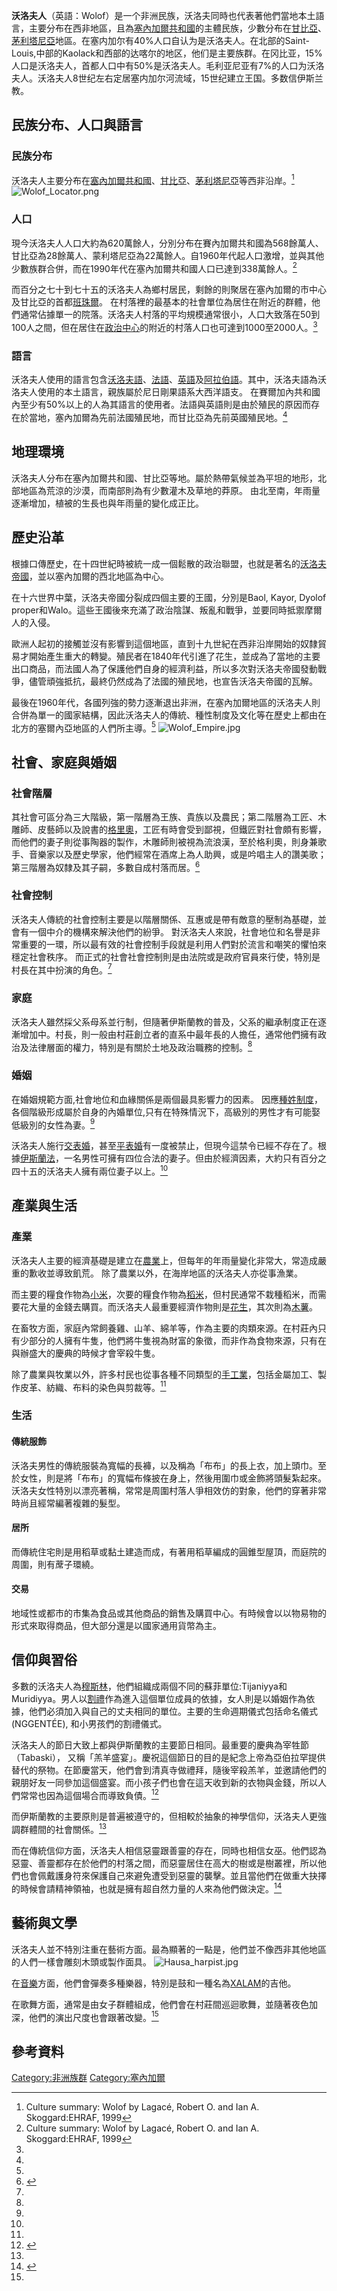 {{NoteTA |G1=Country |1=zh-cn:沃洛夫人;zh-tw:沃洛夫人; }}
{{infobox ethnic group|
|group= '''沃洛夫人'''  <br /> Wolof
|image=Wolof.jpg
|caption=沃洛夫人
|population = 6,200,000
|poptime   =
|popplace=主要分布地區為[[塞內加爾共和國|塞內加爾共和國]]、[[甘比亞|甘比亞]]、[[茅利塔尼亞|茅利塔尼亞]]<br />
|languages = [[沃洛夫語|沃洛夫語]]、[[英語|英語]]、[[法語|法語]]、[[阿拉伯語|阿拉伯語]]
|religions = 傳統信仰 、[[伊斯蘭教|伊斯蘭教]]
}}
'''沃洛夫人'''（英語：Wolof）是一个非洲民族，沃洛夫同時也代表著他們當地本土語言，主要分布在西非地區，且為[[塞內加爾共和國|塞內加爾共和國]]的主體民族，少數分布在[[甘比亞|甘比亞]]、[[茅利塔尼亞|茅利塔尼亞]]地區。在塞内加尔有40%人口自认为是沃洛夫人。在北部的Saint-Louis,中部的Kaolack和西部的达喀尔的地区，他们是主要族群。在冈比亚，15%人口是沃洛夫人，首都人口中有50%是沃洛夫人。毛利亚尼亚有7%的人口为沃洛夫人。沃洛夫人8世纪左右定居塞内加尔河流域，15世纪建立王国。多数信伊斯兰教。

==民族分布、人口與語言==
===民族分布===
沃洛夫人主要分布在[[塞內加爾共和國|塞內加爾共和國]]、[[甘比亞|甘比亞]]、[[茅利塔尼亞|茅利塔尼亞]]等西非沿岸。<ref name="Culture summary">Culture summary: Wolof by Lagacé, Robert O. and Ian A. Skoggard:EHRAF, 1999</ref><br />
[[File:Wolof_Locator.png|thumb]]

===人口===
現今沃洛夫人人口大約為620萬餘人，分別分布在賽內加爾共和國為568餘萬人、甘比亞為28餘萬人、蒙利塔尼亞為22萬餘人。自1960年代起人口激增，並與其他少數族群合併，而在1990年代在塞內加爾共和國人口已達到338萬餘人。<ref name="Culture summary">Culture summary: Wolof by Lagacé, Robert O. and Ian A. Skoggard:EHRAF, 1999</ref>

而百分之七十到七十五的沃洛夫人為鄉村居民，剩餘的則聚居在塞內加爾的市中心及甘比亞的首都[[班珠爾|班珠爾]]。
在村落裡的最基本的社會單位為居住在附近的群體，他們通常佔據單一的院落。沃洛夫人村落的平均規模通常很小，人口大致落在50到100人之間，但在居住在[[政治中心|政治中心]]的附近的村落人口也可達到1000至2000人。<ref name="Culture summary" />

===語言===
沃洛夫人使用的語言包含[[沃洛夫語|沃洛夫語]]、[[法語|法語]]、[[英語|英語]]及[[阿拉伯語|阿拉伯語]]。其中，沃洛夫語為沃洛夫人使用的本土語言，親族屬於尼日剛果語系大西洋語支。
在賽爾加內共和國內至少有50%以上的人為其語言的使用者。法語與英語則是由於殖民的原因而存在於當地，塞內加爾為先前法國殖民地，而甘比亞為先前英國殖民地。<ref name="Culture summary" />

==地理環境==
沃洛夫人分布在塞內加爾共和國、甘比亞等地。屬於熱帶氣候並為平坦的地形，北部地區為荒涼的沙漠，而南部則為有少數灌木及草地的莽原。
由北至南，年雨量逐漸增加，植被的生長也與年雨量的變化成正比。

==歷史沿革==
根據口傳歷史，在十四世紀時被統一成一個鬆散的政治聯盟，也就是著名的[[沃洛夫帝國|沃洛夫帝國]]，並以塞內加爾的西北地區為中心。

在十六世界中葉，沃洛夫帝國分裂成四個主要的王國，分別是Baol, Kayor, Dyolof proper和Walo。這些王國後來充滿了政治陰謀、叛亂和戰爭，並要同時抵禦摩爾人的入侵。

歐洲人起初的接觸並沒有影響到這個地區，直到十九世紀在西非沿岸開始的奴隸貿易才開始產生重大的轉變。殖民者在1840年代引進了花生，並成為了當地的主要出口商品，而法國人為了保護他們自身的經濟利益，所以多次對沃洛夫帝國發動戰爭，儘管頑強抵抗，最終仍然成為了法國的殖民地，也宣告沃洛夫帝國的瓦解。

最後在1960年代，各國列強的勢力逐漸退出非洲，在塞內加爾地區的沃洛夫人則合併為單一的國家結構，因此沃洛夫人的傳統、種性制度及文化等在歷史上都由在北方的塞爾內亞地區的人們所主導。<ref name="Culture summary" />
[[File:Wolof_Empire.jpg|thumb]]

==社會、家庭與婚姻==
===社會階層===
其社會可區分為三大階級，第一階層為王族、貴族以及農民；第二階層為工匠、木雕師、皮藝師以及說書的[[格里奧|格里奧]]，工匠有時會受到鄙視，但鐵匠對社會頗有影響，而他們的妻子則從事陶器的製作，木雕師則被視為流浪漢，至於格利奧，則身兼歌手、音樂家以及歷史學家，他們經常在酒席上為人助興，或是吟唱主人的讚美歌；第三階層為奴隸及其子嗣，多數自成村落而居。<ref>{{cite book|author=林春暉|year=1987|title=世界百科全書}}</ref>

===社會控制===
沃洛夫人傳統的社會控制主要是以階層關係、互惠或是帶有敵意的壓制為基礎，並會有一個中介的機構來解決他們的紛爭。
對沃洛夫人來說，社會地位和名譽是非常重要的一環，所以最有效的社會控制手段就是利用人們對於流言和嘲笑的懼怕來穩定社會秩序。
而正式的社會社會控制則是由法院或是政府官員來行使，特別是村長在其中扮演的角色。<ref name="Culture summary" />

===家庭===
沃洛夫人雖然採父系母系並行制，但隨著伊斯蘭教的普及，父系的繼承制度正在逐漸增加中。村長，則一般由村莊創立者的直系中最年長的人擔任，通常他們擁有政治及法律層面的權力，特別是有關於土地及政治職務的控制。<ref name="Culture summary" />

===婚姻===
在婚姻規範方面,社會地位和血緣關係是兩個最具影響力的因素。
因應[[種姓制度|種姓制度]]，各個階級形成屬於自身的內婚單位,只有在特殊情況下，高級別的男性才有可能娶低級別的女性為妻。<ref name="Culture summary" />

沃洛夫人施行[[交表婚|交表婚]]，甚至[[平表婚|平表婚]]有一度被禁止，但現今這禁令已經不存在了。根據[[伊斯蘭法|伊斯蘭法]]，一名男性可擁有四位合法的妻子。但由於經濟因素，大約只有百分之四十五的沃洛夫人擁有兩位妻子以上。<ref name="Culture summary" />

==產業與生活==
===產業===
沃洛夫人主要的經濟基礎是建立在[[農業|農業]]上，但每年的年雨量變化非常大，常造成嚴重的歉收並導致飢荒。
除了農業以外，在海岸地區的沃洛夫人亦從事漁業。

而主要的糧食作物為[[小米|小米]]，次要的糧食作物為[[稻米|稻米]]，但村民通常不栽種稻米，而需要花大量的金錢去購買。而沃洛夫人最重要經濟作物則是[[花生|花生]]，其次則為[[木薯|木薯]]。

在畜牧方面，家庭內常飼養雞、山羊、綿羊等，作為主要的肉類來源。在村莊內只有少部分的人擁有牛隻，他們將牛隻視為財富的象徵，而非作為食物來源，只有在與辦盛大的慶典的時候才會宰殺牛隻。

除了農業與牧業以外，許多村民也從事各種不同類型的[[手工業|手工業]]，包括金屬加工、製作皮革、紡織、布料的染色與剪裁等。<ref name="Culture summary" />
===生活===
====傳統服飾====
沃洛夫男性的傳統服裝為寬幅的長褲，以及稱為「布布」的長上衣，加上頭巾。至於女性，則是將「布布」的寬幅布條披在身上，然後用圍巾或金飾將頭髮紮起來。沃洛夫女性特別以漂亮著稱，常常是周圍村落人爭相效仿的對象，他們的穿著非常時尚且經常編著複雜的髮型。
====居所====
而傳統住宅則是用稻草或黏土建造而成，有著用稻草編成的圓錐型屋頂，而庭院的周圍，則有蓆子環繞。

====交易====
地域性或都市的市集為食品或其他商品的銷售及購買中心。有時候會以以物易物的形式來取得商品，但大部分還是以國家通用貨幣為主。

==信仰與習俗==
多數的沃洛夫人為[[穆斯林|穆斯林]]，他們組織成兩個不同的蘇菲單位:Tijaniyya和Muridiyya。男人以[[割禮|割禮]]作為進入這個單位成員的依據，女人則是以婚姻作為依據，他們必須加入與自己的丈夫相同的單位。主要的生命週期儀式包括命名儀式(NGGENTÉE), 和小男孩們的割禮儀式。

沃洛夫人的節日大致上都與伊斯蘭教的主要節日相同。最重要的慶典為宰牲節（Tabaski）， 又稱「羔羊盛宴」。慶祝這個節日的目的是紀念上帝為亞伯拉罕提供替代的祭物。在節慶當天，他們會到清真寺做禮拜，隨後宰殺羔羊，並邀請他們的親朋好友一同參加這個盛宴。而小孩子們也會在這天收到新的衣物與金錢，所以人們常常也因為這個場合而導致負債。<ref >{{Cite web|url=http://www.everyculture.com/wc/Rwanda-to-Syria/Wolof.html|title=Contries and their Cultures|accessdate=2016-06-30|archive-date=2020-11-28|archive-url=https://web.archive.org/web/20201128025851/https://www.everyculture.com/wc/Rwanda-to-Syria/Wolof.html|dead-url=no}}</ref>

而伊斯蘭教的主要原則是普遍被遵守的，但相較於抽象的神學信仰，沃洛夫人更強調群體間的社會關係。<ref name="Culture summary" />

而在傳統信仰方面，沃洛夫人相信惡靈跟善靈的存在，同時也相信女巫。他們認為惡靈、善靈都存在於他們的村落之間，而惡靈居住在高大的樹或是樹叢裡，所以他們也會佩戴護身符來保護自己來避免遭受到惡靈的襲擊。並且當他們在做重大抉擇的時候會請精神領袖，也就是擁有超自然力量的人來為他們做決定。<ref>{{Cite web|url =https://joshuaproject.net/people_groups/15414/SG|title =JOSHUA PROJECT:Wolof in Senegal|accessdate =2016-06-30|archive-date =2021-01-18|archive-url =https://web.archive.org/web/20210118084104/https://joshuaproject.net/people_groups/15414/SG|dead-url =no}}</ref>

==藝術與文學==
沃洛夫人並不特別注重在藝術方面。最為顯著的一點是，他們並不像西非其他地區的人們一樣會雕刻木頭或製作面具。
[[File:Hausa_harpist.jpg|thumb]]

在[[音樂|音樂]]方面，他們會彈奏多種樂器，特別是鼓和一種名為[[XALAM|XALAM]]的吉他。

在歌舞方面，通常是由女子群體組成，他們會在村莊間巡迴歌舞，並隨著夜色加深，他們的演出尺度也會跟著改變。<ref name="Culture summary" />

==參考資料==
{{reflist}}

{{Authority control}}
[[Category:非洲族群|Category:非洲族群]]
[[Category:塞內加爾|Category:塞內加爾]]